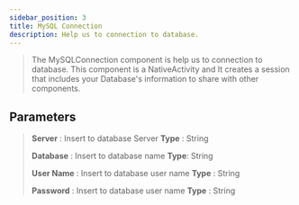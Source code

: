 ---
sidebar_position: 3
title: MySQL Connection
description: Help us to connection to database.
---
> The MySQLConnection component is help us to connection to database. This component is a NativeActivity and It creates a session that includes your Database's information to share with other components.

## Parameters

> **Server** : Insert to database Server  **Type** : String
>
> **Database** : Insert to database name **Type**: String
>
> **User Name** : Insert to database user name **Type** : String
>
> **Password** : Insert to database user name **Type** : String